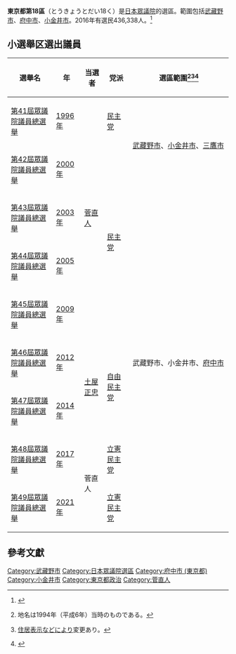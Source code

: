 {{expand language|ja}}
{{日本眾議院選舉區
|東京都第18區
|image=File:衆議院小選挙区 東京都2.svg}}
'''東京都第18區'''（とうきょうとだい18く）是[[日本|日本]][[日本眾議院|眾議院]]的選區。範圍包括[[武藏野市|武藏野市]]、[[府中市_(東京都)|府中市]]、[[小金井市|小金井市]]。2016年有選民436,338人。<ref>{{Cite web |url=http://www.soumu.go.jp/senkyo/senkyo_s/data/index.html |title=日本總務省 |access-date=2010-01-08 |archive-date=2018-10-05 |archive-url=https://web.archive.org/web/20181005012504/http://www.soumu.go.jp/senkyo/senkyo_s/data/index.html |dead-url=no }}</ref>

==  小選舉区選出議員 ==
{| class="wikitable"
!選舉名
!年
!当選者
!党派
! style="width:45%" |選區範圍<ref>{{Cite web|title=衆議院トップページ  >立法情報  >制定法律情報  >第131回国会　制定法律の一覧  >法律第百四号（平六・一一・二五）|url=https://www.shugiin.go.jp/internet/itdb_housei.nsf/html/houritsu/13119941125104.htm|accessdate=2021年10月1日|date=平成6年11月25日|publisher=[[衆議院|衆議院]]|archive-date=2021年12月30日|archive-url=https://web.archive.org/web/20211230142539/https://www.shugiin.go.jp/internet/itdb_housei.nsf/html/houritsu/13119941125104.htm|dead-url=no}}地名は1994年（平成6年）当時のものである。</ref><ref>{{Cite web|title=衆議院トップページ  >立法情報  >制定法律情報  >第154回国会　制定法律の一覧  >公職選挙法の一部を改正する法律 法律第九十五号（平一四・七・三一）|url=https://www.shugiin.go.jp/internet/itdb_housei.nsf/html/housei/15420020731095.htm|accessdate=2021年10月1日|date=平成14年7月31日|publisher=[[衆議院|衆議院]]|archive-date=2022年2月22日|archive-url=https://web.archive.org/web/20220222172059/https://www.shugiin.go.jp/internet/itdb_housei.nsf/html/housei/15420020731095.htm|dead-url=no}}[[住居表示|住居表示]]などにより変更あり。</ref><ref>{{Cite web|title=東京都|url=https://www.soumu.go.jp/main_content/000240052.pdf|accessdate=2021-10-01|publisher=[[総務省|総務省]]|archive-date=2021-10-29|archive-url=https://web.archive.org/web/20211029054751/https://www.soumu.go.jp/main_content/000240052.pdf|dead-url=no}}</ref>
|-
|[[第41屆日本眾議院議員總選舉|第41屆眾議院議員總選舉]]
|[[1996年|1996年]]
| rowspan="5" |[[菅直人|菅直人]]
|[[民主黨_(1996年)|民主党]]
| rowspan="2" |[[武藏野市|武藏野市]]、[[小金井市|小金井市]]、[[三鷹市|三鷹市]]
|-
|[[第42屆日本眾議院議員總選舉|第42屆眾議院議員總選舉]]
|[[2000年|2000年]]
| rowspan="4" |[[民主党_(1998年)|民主党]]
|-
|[[第43屆日本眾議院議員總選舉|第43屆眾議院議員總選舉]]
|[[2003年|2003年]]
| rowspan="7" |武藏野市、小金井市、[[府中市_(東京都)|府中市]]
|-
|[[第44屆日本眾議院議員總選舉|第44屆眾議院議員總選舉]]
|[[2005年|2005年]]
|-
|[[第45屆日本眾議院議員總選舉|第45屆眾議院議員總選舉]]
|[[2009年|2009年]]
|-
|[[第46屆日本眾議院議員總選舉|第46屆眾議院議員總選舉]]
|[[2012年|2012年]]
| rowspan="2" |[[土屋正忠|土屋正忠]]
| rowspan="2" |[[自由民主党_(日本)|自由民主党]]
|-
|[[第47屆日本眾議院議員總選舉|第47屆眾議院議員總選舉]]
|[[2014年|2014年]]
|-
|[[第48屆日本眾議院議員總選舉|第48屆眾議院議員總選舉]]
|[[2017年|2017年]]
| rowspan="2" |菅直人
|[[立憲民主黨_(日本2017年)|立憲民主党]]
|-
|[[第49屆日本眾議院議員總選舉|第49屆眾議院議員總選舉]]
|[[2021年|2021年]]
|[[立憲民主黨_(日本2020年)|立憲民主党]]
|}

==  參考文獻 ==
<div class="references-small">
<references />
</div>
{{日本眾議院小選舉區一覽}}

[[Category:武藏野市|Category:武藏野市]]
[[Category:日本眾議院選區|Category:日本眾議院選區]]
[[Category:府中市_(東京都)|Category:府中市 (東京都)]]
[[Category:小金井市|Category:小金井市]]
[[Category:東京都政治|Category:東京都政治]]
[[Category:菅直人|Category:菅直人]]